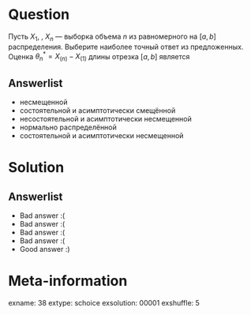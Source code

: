 Question
========
Пусть $X_1$, \ldots, $X_n$ — выборка объема $n$ из равномерного на $[a, b]$ распределения. Выберите наиболее точный ответ из предложенных. Оценка $\theta^*_n = X_{(n)}-X_{(1)}$ длины отрезка $[a,b]$ является


Answerlist
----------
*  несмещенной
*  состоятельной и асимптотически смещённой
*  несостоятельной и асимптотически несмещенной
*  нормально распределённой
*  состоятельной и асимптотически несмещенной

Solution
========

Answerlist
----------
*  Bad answer :(
*  Bad answer :(
*  Bad answer :(
*  Bad answer :(
*  Good answer :)

Meta-information
================
exname: 38
extype: schoice
exsolution: 00001
exshuffle: 5
